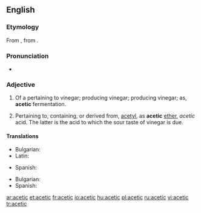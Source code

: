 ==English==

===Etymology===
From {{etyl|la}} {{term|acetum||vinegar|lang=la}}, from {{term|acere||to be sour|lang=la}}.

===Pronunciation===
* {{hyphenation|a|ce|tic}}
*: {{rhymes|iːtɪk}}

===Adjective===
{{en-adj}}

# {{organic chemistry}} Of a pertaining to vinegar; producing vinegar; producing vinegar; as, '''acetic''' fermentation.
# {{organic chemistry}} Pertaining to, containing, or derived from, [[acetyl]], as '''acetic''' [[ether]], ''acetic'' acid. The latter is the acid to which the sour taste of vinegar is due.

====Translations====
{{trans-top|pertaining to vinegar}}
* Bulgarian: {{t|bg|оцетен|sc=Cyrl}}
* Latin: {{t|la|aceticus}}
{{trans-mid}}
* Spanish: {{t|es|acético}}
{{trans-bottom}}

{{trans-top|pertaining to, containing, or derived from, acetyl}}
* Bulgarian: {{t|bg|ацетилов|sc=Cyrl}}
* Spanish: {{t|es|acético}}
{{trans-mid}}
{{trans-bottom}}

[[ar:acetic]]
[[et:acetic]]
[[fr:acetic]]
[[io:acetic]]
[[hu:acetic]]
[[pl:acetic]]
[[ru:acetic]]
[[vi:acetic]]
[[tr:acetic]]